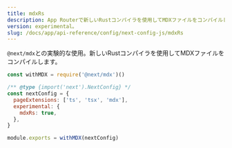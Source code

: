 ```yaml
---
title: mdxRs
description: App Routerで新しいRustコンパイラを使用してMDXファイルをコンパイルします。
version: experimental。
slug: /docs/app/api-reference/config/next-config-js/mdxRs
---
```


`@next/mdx`との実験的な使用。新しいRustコンパイラを使用してMDXファイルをコンパイルします。

```js filename="next.config.js"
const withMDX = require('@next/mdx')()

/** @type {import('next').NextConfig} */
const nextConfig = {
  pageExtensions: ['ts', 'tsx', 'mdx'],
  experimental: {
    mdxRs: true,
  },
}

module.exports = withMDX(nextConfig)
```
